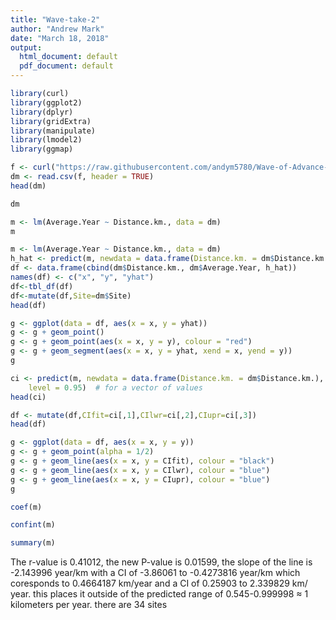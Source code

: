 ```yaml
---
title: "Wave-take-2"
author: "Andrew Mark"
date: "March 18, 2018"
output:
  html_document: default
  pdf_document: default
---
```


```r
library(curl)
library(ggplot2)
library(dplyr)
library(gridExtra)
library(manipulate)
library(lmodel2)
library(ggmap)
```
```r
f <- curl("https://raw.githubusercontent.com/andym5780/Wave-of-Advance-Andy/master/Take-2.csv")
dm <- read.csv(f, header = TRUE)
head(dm)
```
```r
dm
```



```r
m <- lm(Average.Year ~ Distance.km., data = dm)
m
```
```r
m <- lm(Average.Year ~ Distance.km., data = dm)
h_hat <- predict(m, newdata = data.frame(Distance.km. = dm$Distance.km.))
df <- data.frame(cbind(dm$Distance.km., dm$Average.Year, h_hat))
names(df) <- c("x", "y", "yhat")
df<-tbl_df(df)
df<-mutate(df,Site=dm$Site)
head(df)
```
```r
g <- ggplot(data = df, aes(x = x, y = yhat))
g <- g + geom_point()
g <- g + geom_point(aes(x = x, y = y), colour = "red")
g <- g + geom_segment(aes(x = x, y = yhat, xend = x, yend = y))
g
```

```r
ci <- predict(m, newdata = data.frame(Distance.km. = dm$Distance.km.), interval = "confidence", 
    level = 0.95)  # for a vector of values
head(ci)
```
```r
df <- mutate(df,CIfit=ci[,1],CIlwr=ci[,2],CIupr=ci[,3])
head(df)
```

```r
g <- ggplot(data = df, aes(x = x, y = y))
g <- g + geom_point(alpha = 1/2)
g <- g + geom_line(aes(x = x, y = CIfit), colour = "black")
g <- g + geom_line(aes(x = x, y = CIlwr), colour = "blue")
g <- g + geom_line(aes(x = x, y = CIupr), colour = "blue")
g
```

```r
coef(m)
```

```r
confint(m)
```

```r
summary(m)
```

The r-value is 0.41012, the new P-value is 0.01599, the slope of the line is -2.143996 year/km with a CI of -3.86061 to -0.4273816 year/km which coresponds to 0.4664187 km/year and a CI of 0.25903 to 2.339829 km/ year.  this places it outside of the predicted range of 0.545-0.999998 ≈ 1 kilometers per year. there are 34 sites



